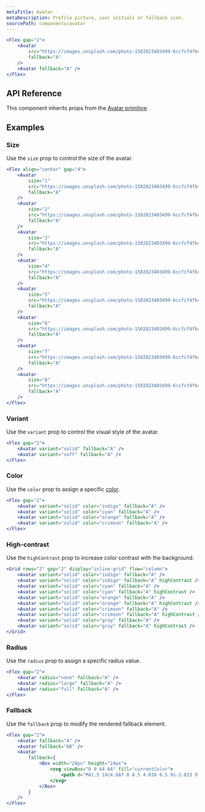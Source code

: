 ```yaml
---
metaTitle: Avatar
metaDescription: Profile picture, user initials or fallback icon.
sourcePath: components/avatar
---
```


```jsx live=true
<Flex gap="2">
	<Avatar
		src="https://images.unsplash.com/photo-1502823403499-6ccfcf4fb453?&w=256&h=256&q=70&crop=focalpoint&fp-x=0.5&fp-y=0.3&fp-z=1&fit=crop"
		fallback="A"
	/>
	<Avatar fallback="A" />
</Flex>
```

## API Reference

This component inherits props from the [Avatar primitive](/peoplesdocs/components/avatar).

<ThemesPropsTable defs="avatarPropDefs" />

## Examples

### Size

Use the `size` prop to control the size of the avatar.

```jsx live=true
<Flex align="center" gap="4">
	<Avatar
		size="1"
		src="https://images.unsplash.com/photo-1502823403499-6ccfcf4fb453?&w=256&h=256&q=70&crop=focalpoint&fp-x=0.5&fp-y=0.3&fp-z=1&fit=crop"
		fallback="A"
	/>
	<Avatar
		size="2"
		src="https://images.unsplash.com/photo-1502823403499-6ccfcf4fb453?&w=256&h=256&q=70&crop=focalpoint&fp-x=0.5&fp-y=0.3&fp-z=1&fit=crop"
		fallback="A"
	/>
	<Avatar
		size="3"
		src="https://images.unsplash.com/photo-1502823403499-6ccfcf4fb453?&w=256&h=256&q=70&crop=focalpoint&fp-x=0.5&fp-y=0.3&fp-z=1&fit=crop"
		fallback="A"
	/>
	<Avatar
		size="4"
		src="https://images.unsplash.com/photo-1502823403499-6ccfcf4fb453?&w=256&h=256&q=70&crop=focalpoint&fp-x=0.5&fp-y=0.3&fp-z=1&fit=crop"
		fallback="A"
	/>
	<Avatar
		size="5"
		src="https://images.unsplash.com/photo-1502823403499-6ccfcf4fb453?&w=256&h=256&q=70&crop=focalpoint&fp-x=0.5&fp-y=0.3&fp-z=1&fit=crop"
		fallback="A"
	/>
	<Avatar
		size="6"
		src="https://images.unsplash.com/photo-1502823403499-6ccfcf4fb453?&w=256&h=256&q=70&crop=focalpoint&fp-x=0.5&fp-y=0.3&fp-z=1&fit=crop"
		fallback="A"
	/>
	<Avatar
		size="7"
		src="https://images.unsplash.com/photo-1502823403499-6ccfcf4fb453?&w=256&h=256&q=70&crop=focalpoint&fp-x=0.5&fp-y=0.3&fp-z=1&fit=crop"
		fallback="A"
	/>
	<Avatar
		size="8"
		src="https://images.unsplash.com/photo-1502823403499-6ccfcf4fb453?&w=256&h=256&q=70&crop=focalpoint&fp-x=0.5&fp-y=0.3&fp-z=1&fit=crop"
		fallback="A"
	/>
</Flex>
```

### Variant

Use the `variant` prop to control the visual style of the avatar.

```jsx live=true
<Flex gap="2">
	<Avatar variant="solid" fallback="A" />
	<Avatar variant="soft" fallback="A" />
</Flex>
```

### Color

Use the `color` prop to assign a specific [color](/research/docs/theme/color).

```jsx live=true
<Flex gap="2">
	<Avatar variant="solid" color="indigo" fallback="A" />
	<Avatar variant="solid" color="cyan" fallback="A" />
	<Avatar variant="solid" color="orange" fallback="A" />
	<Avatar variant="solid" color="crimson" fallback="A" />
</Flex>
```

### High-contrast

Use the `highContrast` prop to increase color contrast with the background.

```jsx live=true
<Grid rows="2" gap="2" display="inline-grid" flow="column">
	<Avatar variant="solid" color="indigo" fallback="A" />
	<Avatar variant="solid" color="indigo" fallback="A" highContrast />
	<Avatar variant="solid" color="cyan" fallback="A" />
	<Avatar variant="solid" color="cyan" fallback="A" highContrast />
	<Avatar variant="solid" color="orange" fallback="A" />
	<Avatar variant="solid" color="orange" fallback="A" highContrast />
	<Avatar variant="solid" color="crimson" fallback="A" />
	<Avatar variant="solid" color="crimson" fallback="A" highContrast />
	<Avatar variant="solid" color="gray" fallback="A" />
	<Avatar variant="solid" color="gray" fallback="A" highContrast />
</Grid>
```

### Radius

Use the `radius` prop to assign a specific radius value.

```jsx live=true
<Flex gap="2">
	<Avatar radius="none" fallback="A" />
	<Avatar radius="large" fallback="A" />
	<Avatar radius="full" fallback="A" />
</Flex>
```

### Fallback

Use the `fallback` prop to modify the rendered fallback element.

```jsx live=true
<Flex gap="2">
	<Avatar fallback="A" />
	<Avatar fallback="AB" />
	<Avatar
		fallback={
			<Box width="24px" height="24px">
				<svg viewBox="0 0 64 64" fill="currentColor">
					<path d="M41.5 14c4.687 0 8.5 4.038 8.5 9s-3.813 9-8.5 9S33 27.962 33 23 36.813 14 41.5 14zM56.289 43.609C57.254 46.21 55.3 49 52.506 49c-2.759 0-11.035 0-11.035 0 .689-5.371-4.525-10.747-8.541-13.03 2.388-1.171 5.149-1.834 8.07-1.834C48.044 34.136 54.187 37.944 56.289 43.609zM37.289 46.609C38.254 49.21 36.3 52 33.506 52c-5.753 0-17.259 0-23.012 0-2.782 0-4.753-2.779-3.783-5.392 2.102-5.665 8.245-9.472 15.289-9.472S35.187 40.944 37.289 46.609zM21.5 17c4.687 0 8.5 4.038 8.5 9s-3.813 9-8.5 9S13 30.962 13 26 16.813 17 21.5 17z" />
				</svg>
			</Box>
		}
	/>
</Flex>
```
